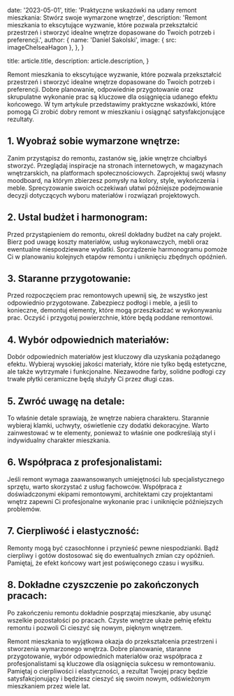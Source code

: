 
  date: '2023-05-01',
  title: 'Praktyczne wskazówki na udany remont mieszkania: Stwórz swoje wymarzone wnętrze',
  description:
    'Remont mieszkania to ekscytujące wyzwanie, które pozwala przekształcić przestrzeń i stworzyć idealne wnętrze dopasowane do Twoich potrzeb i preferencji.',
  author: {
    name: 'Daniel Sakolski',
    image: { src: imageChelseaHagon },
  },
}

  title: article.title,
  description: article.description,
}

Remont mieszkania to ekscytujące wyzwanie, które pozwala przekształcić przestrzeń i stworzyć idealne wnętrze dopasowane do Twoich potrzeb i preferencji. Dobre planowanie, odpowiednie przygotowanie oraz skrupulatne wykonanie prac są kluczowe dla osiągnięcia udanego efektu końcowego. W tym artykule przedstawimy praktyczne wskazówki, które pomogą Ci zrobić dobry remont w mieszkaniu i osiągnąć satysfakcjonujące rezultaty.

## 1. Wyobraź sobie wymarzone wnętrze:
Zanim przystąpisz do remontu, zastanów się, jakie wnętrze chciałbyś stworzyć. Przeglądaj inspiracje na stronach internetowych, w magazynach wnętrzarskich, na platformach społecznościowych. Zaprojektuj swój własny moodboard, na którym zbierzesz pomysły na kolory, style, wykończenia i meble. Sprecyzowanie swoich oczekiwań ułatwi późniejsze podejmowanie decyzji dotyczących wyboru materiałów i rozwiązań projektowych.

## 2. Ustal budżet i harmonogram:
Przed przystąpieniem do remontu, określ dokładny budżet na cały projekt. Bierz pod uwagę koszty materiałów, usług wykonawczych, mebli oraz ewentualne niespodziewane wydatki. Sporządzenie harmonogramu pomoże Ci w planowaniu kolejnych etapów remontu i uniknięciu zbędnych opóźnień.

## 3. Staranne przygotowanie:
Przed rozpoczęciem prac remontowych upewnij się, że wszystko jest odpowiednio przygotowane. Zabezpiecz podłogi i meble, a jeśli to konieczne, demontuj elementy, które mogą przeszkadzać w wykonywaniu prac. Oczyść i przygotuj powierzchnie, które będą poddane remontowi.

## 4. Wybór odpowiednich materiałów:
Dobór odpowiednich materiałów jest kluczowy dla uzyskania pożądanego efektu. Wybieraj wysokiej jakości materiały, które nie tylko będą estetyczne, ale także wytrzymałe i funkcjonalne. Niezawodne farby, solidne podłogi czy trwałe płytki ceramiczne będą służyły Ci przez długi czas.

## 5. Zwróć uwagę na detale:
To właśnie detale sprawiają, że wnętrze nabiera charakteru. Starannie wybieraj klamki, uchwyty, oświetlenie czy dodatki dekoracyjne. Warto zainwestować w te elementy, ponieważ to właśnie one podkreślają styl i indywidualny charakter mieszkania.

## 6. Współpraca z profesjonalistami:
Jeśli remont wymaga zaawansowanych umiejętności lub specjalistycznego sprzętu, warto skorzystać z usług fachowców. Współpraca z doświadczonymi ekipami remontowymi, architektami czy projektantami wnętrz zapewni Ci profesjonalne wykonanie prac i uniknięcie późniejszych problemów.

## 7. Cierpliwość i elastyczność:
Remonty mogą być czasochłonne i przynieść pewne niespodzianki. Bądź cierpliwy i gotów dostosować się do ewentualnych zmian czy opóźnień. Pamiętaj, że efekt końcowy wart jest poświęconego czasu i wysiłku.

## 8. Dokładne czyszczenie po zakończonych pracach:
Po zakończeniu remontu dokładnie posprzątaj mieszkanie, aby usunąć wszelkie pozostałości po pracach. Czyste wnętrze ukaże pełnię efektu remontu i pozwoli Ci cieszyć się nowym, pięknym wnętrzem.


Remont mieszkania to wyjątkowa okazja do przekształcenia przestrzeni i stworzenia wymarzonego wnętrza. Dobre planowanie, staranne przygotowanie, wybór odpowiednich materiałów oraz współpraca z profesjonalistami są kluczowe dla osiągnięcia sukcesu w remontowaniu. Pamiętaj o cierpliwości i elastyczności, a rezultat Twojej pracy będzie satysfakcjonujący i będziesz cieszyć się swoim nowym, odświeżonym mieszkaniem przez wiele lat.